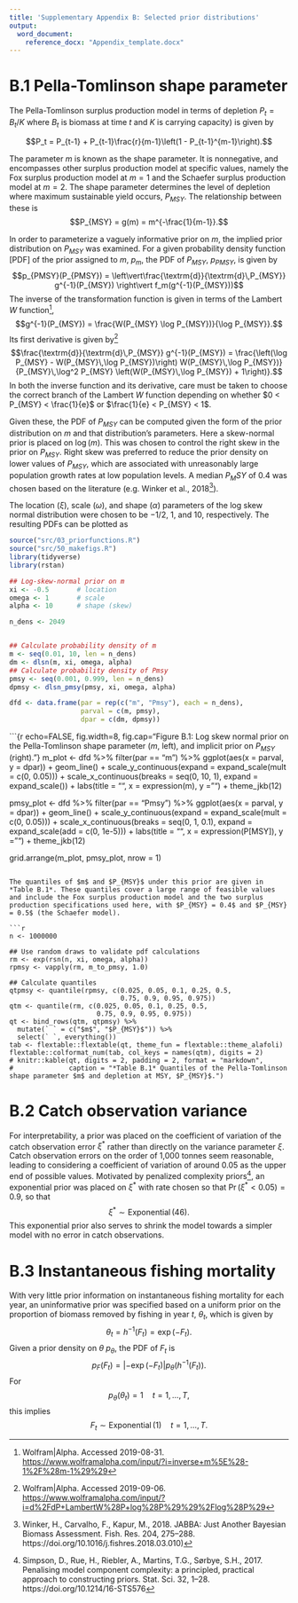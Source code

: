 ```yaml
---
title: 'Supplementary Appendix B: Selected prior distributions'
output:
  word_document:
    reference_docx: "Appendix_template.docx"
---
```



# B.1 Pella-Tomlinson shape parameter

The Pella-Tomlinson surplus production model in terms of depletion $P_t = B_t / K$ where $B_t$ is biomass at time $t$ and $K$ is carrying capacity) is given by

$$P_t = P_{t-1} + P_{t-1}\frac{r}{m-1}\left(1 - P_{t-1}^{m-1}\right).$$

The parameter $m$ is known as the shape parameter. It is nonnegative, and encompasses other surplus production model at specific values, namely the Fox surplus production model at $m=1$ and the Schaefer surplus production model at $m=2$. The shape parameter determines the level of depletion where maximum sustainable yield occurs, $P_{MSY}$. The relationship between these is
$$P_{MSY} = g(m) = m^{-\frac{1}{m-1}}.$$

In order to parameterize a vaguely informative prior on $m$, the implied prior distribution on $P_{MSY}$ was examined. For a given probability density function [PDF] of the prior assigned to $m$, $p_m$, the PDF of $P_{MSY}$, $p_{PMSY}$, is given by
$$p_{PMSY}(P_{PMSY}) = \left\vert\frac{\textrm{d}}{\textrm{d}\,P_{MSY}} g^{-1}(P_{MSY}) \right\vert f_m(g^{-1}(P_{MSY}))$$
The inverse of the transformation function is given in terms of the Lambert $W$ function[^1],
$$g^{-1}(P_{MSY}) = \frac{W(P_{MSY} \log P_{MSY})}{\log P_{MSY}}.$$
Its first derivative is given by[^2]
$$\frac{\textrm{d}}{\textrm{d}\,P_{MSY}} g^{-1}(P_{MSY}) = \frac{\left(\log P_{MSY} - W(P_{MSY}\,\log P_{MSY})\right) W(P_{MSY}\,\log P_{MSY})}{P_{MSY}\,\log^2 P_{MSY} \left(W(P_{MSY}\,\log P_{MSY}) + 1\right)}.$$
In both the inverse function and its derivative, care must be taken to choose the correct branch of the Lambert $W$ function depending on whether $0 < P_{MSY} < \frac{1}{e}$ or $\frac{1}{e} < P_{MSY} < 1$.

[^1]: Wolfram|Alpha. Accessed 2019-08-31. <https://www.wolframalpha.com/input/?i=inverse+m%5E%28-1%2F%28m-1%29%29>
[^2]: Wolfram|Alpha. Accessed 2019-09-06. <https://www.wolframalpha.com/input/?i=d%2FdP+LambertW%28P+log%28P%29%29%2Flog%28P%29>

Given these, the PDF of $P_{MSY}$ can be computed given the form of the prior distribution on $m$ and that distribution's parameters. Here a skew-normal prior is placed on $\log(m)$. This was chosen to control the right skew in the prior on $P_{MSY}$. Right skew was preferred to reduce the prior density on lower values of $P_{MSY}$, which are associated with unreasonably large population growth rates at low population levels. A median $P_MSY$ of $0.4$ was chosen based on the literature (e.g. Winker et al., 2018[^3]).

[^3]: Winker, H., Carvalho, F., Kapur, M., 2018. JABBA: Just Another Bayesian Biomass Assessment. Fish. Res. 204, 275–288. https://doi.org/10.1016/j.fishres.2018.03.010)

The location ($\xi$), scale ($\omega$), and shape ($\alpha$) parameters of the log skew normal distribution were chosen to be $-1/2$, $1$, and $10$, respectively. The resulting PDFs can be plotted as

```r
source("src/03_priorfunctions.R")
source("src/50_makefigs.R")
library(tidyverse)
library(rstan)

## Log-skew-normal prior on m
xi <- -0.5       # location
omega <- 1       # scale
alpha <- 10      # shape (skew)

n_dens <- 2049


## Calculate probability density of m
m <- seq(0.01, 10, len = n_dens)
dm <- dlsn(m, xi, omega, alpha)
## Calculate probability density of Pmsy
pmsy <- seq(0.001, 0.999, len = n_dens)
dpmsy <- dlsn_pmsy(pmsy, xi, omega, alpha)

dfd <- data.frame(par = rep(c("m", "Pmsy"), each = n_dens),
                  parval = c(m, pmsy),
                  dpar = c(dm, dpmsy))
```

```{r echo=FALSE, fig.width=8, fig.cap="Figure B.1: Log skew normal prior on the Pella-Tomlinson shape parameter ($m$, left), and implicit prior on $P_{MSY}$ (right)."}
m_plot <- dfd %>%
  filter(par == "m") %>%
  ggplot(aes(x = parval, y = dpar)) +
  geom_line() +
  scale_y_continuous(expand = expand_scale(mult = c(0, 0.05))) +
  scale_x_continuous(breaks = seq(0, 10, 1),
                     expand = expand_scale()) +
  labs(title = "", x = expression(m), y = "") +
  theme_jkb(12)

pmsy_plot <- dfd %>%
  filter(par == "Pmsy") %>%
  ggplot(aes(x = parval, y = dpar)) +
  geom_line() +
  scale_y_continuous(expand = expand_scale(mult = c(0, 0.05))) +
  scale_x_continuous(breaks = seq(0, 1, 0.1),
                     expand = expand_scale(add = c(0, 1e-5))) +
  labs(title = "", x = expression(P[MSY]), y = "") +
  theme_jkb(12)

grid.arrange(m_plot, pmsy_plot, nrow = 1)
```

The quantiles of $m$ and $P_{MSY}$ under this prior are given in *Table B.1*. These quantiles cover a large range of feasible values and include the Fox surplus production model and the two surplus production specifications used here, with $P_{MSY} = 0.4$ and $P_{MSY} = 0.5$ (the Schaefer model).

```r
n <- 1000000

## Use random draws to validate pdf calculations
rm <- exp(rsn(n, xi, omega, alpha))
rpmsy <- vapply(rm, m_to_pmsy, 1.0)

## Calculate quantiles
qtpmsy <- quantile(rpmsy, c(0.025, 0.05, 0.1, 0.25, 0.5,
                            0.75, 0.9, 0.95, 0.975))
qtm <- quantile(rm, c(0.025, 0.05, 0.1, 0.25, 0.5,
                      0.75, 0.9, 0.95, 0.975)) 
qt <- bind_rows(qtm, qtpmsy) %>%
  mutate(` ` = c("$m$", "$P_{MSY}$")) %>%
  select(` `, everything())
tab <- flextable::flextable(qt, theme_fun = flextable::theme_alafoli)
flextable::colformat_num(tab, col_keys = names(qtm), digits = 2)
# knitr::kable(qt, digits = 2, padding = 2, format = "markdown",
#              caption = "*Table B.1* Quantiles of the Pella-Tomlinson shape parameter $m$ and depletion at MSY, $P_{MSY}$.")
```

# B.2 Catch observation variance

For interpretability, a prior was placed on the coefficient of variation of the catch observation error $\xi^*$ rather than directly on the variance parameter $\xi$. Catch observation errors on the order of 1,000 tonnes seem reasonable, leading to considering a coefficient of variation of around 0.05 as the upper end of possible values. Motivated by penalized complexity priors[^4], an exponential prior was placed on $\xi^*$ with rate chosen so that $\Pr(\xi^* < 0.05) = 0.9$, so that
$$\xi^* \sim \operatorname{Exponential}(46).$$ This exponential prior also serves to shrink the model towards a simpler model with no error in catch observations.

[^4]: Simpson, D., Rue, H., Riebler, A., Martins, T.G., Sørbye, S.H., 2017. Penalising model component complexity: a principled, practical approach to constructing priors. Stat. Sci. 32, 1–28. https://doi.org/10.1214/16-STS576

# B.3 Instantaneous fishing mortality

With very little prior information on instantaneous fishing mortality for each year, an uninformative prior was specified based on a uniform prior on the proportion of biomass removed by fishing in year $t$, $\theta_t$, which is given by $$\theta_t = h^{-1}(F_t) = \exp(-F_t).$$ Given a prior density on $\theta$ $p_\theta$, the PDF of $F_t$ is $$p_{F}(F_t) = \left\lvert -\exp(-F_t) \right\rvert p_{\theta}(h^{-1}(F_t)).$$ For $$p_\theta(\theta_t) = 1 \quad t=1,\ldots,T,$$ this implies $$F_t \sim \operatorname{Exponential}(1)\quad t=1,\ldots,T.$$
